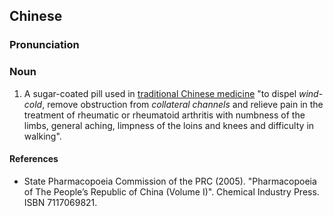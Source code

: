 ==Chinese==
{{zh-forms|type=21}}

===Pronunciation===
{{zh-pron
|m=mùguāwán
|c=muk6 gwaa1 jyun4-2
|cat=n
}}

===Noun===
{{zh-noun}}

# A sugar-coated pill used in [[traditional Chinese medicine]] "to dispel ''wind-cold'', remove obstruction from ''collateral channels'' and relieve pain in the treatment of rheumatic or rheumatoid arthritis with numbness of the limbs, general aching, limpness of the loins and knees and difficulty in walking".

====References====
* State Pharmacopoeia Commission of the PRC (2005). "Pharmacopoeia of The People’s Republic of China (Volume I)". Chemical Industry Press. ISBN 7117069821.